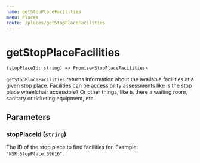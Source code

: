 ```yaml
---
name: getStopPlaceFacilities
menu: Places
route: /places/getStopPlaceFacilities
---
```


# getStopPlaceFacilities

```
(stopPlaceId: string) => Promise<StopPlaceFacilities>
```

`getStopPlaceFacilities` returns information about the available facilities at a given stop place.
Facilities can be accessibility assessments like is the stop place wheelchair accessible? Or other things, like is there a waiting room, sanitary or ticketing equipment, etc.

## Parameters

### stopPlaceId (`string`)
The ID of the stop place to find facilities for. Example: `"NSR:StopPlace:59616"`.
